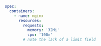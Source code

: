 ```yaml
spec:
  containers:
    - name: nginx
      resources:
        requests:
          memory: '32Mi'
          cpu: '100m'
        # note the lack of a limit field
```
